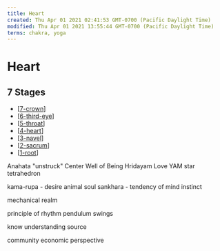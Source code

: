 ```yaml
---
title: Heart
created: Thu Apr 01 2021 02:41:53 GMT-0700 (Pacific Daylight Time)
modified: Thu Apr 01 2021 13:55:44 GMT-0700 (Pacific Daylight Time)
terms: chakra, yoga
---
```


# Heart

## 7 Stages

- [[7-crown]]
- [[6-third-eye]]
- [[5-throat]]
- [[4-heart]]
- [[3-navel]]
- [[2-sacrum]]
- [[1-root]]

Anahata "unstruck"
Center
Well of Being
Hridayam
Love
YAM
star tetrahedron

kama-rupa - desire
animal soul
sankhara - tendency of mind
instinct

mechanical realm

principle of rhythm
pendulum swings

know
understanding
source

community
economic perspective

[//begin]: # 'Autogenerated link references for markdown compatibility'
[7-crown]: 7-crown 'Crown'
[6-third-eye]: 6-third-eye 'Third Eye'
[5-throat]: 5-throat 'Throat'
[4-heart]: 4-heart 'Heart'
[3-navel]: 3-navel 'Navel'
[2-sacrum]: 2-sacrum 'Sacrum'
[1-root]: 1-root 'Root'
[//end]: # 'Autogenerated link references'
